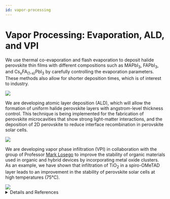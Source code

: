 ```yaml
---
id: vapor-processing
---
```



# Vapor Processing: Evaporation, ALD, and VPI

We use thermal co-evaporation and flash evaporation to deposit halide perovskite thin films with different compositions such as MAPbI<sub>3</sub>, FAPbI<sub>3</sub>, and Cs<sub>x</sub>FA<sub>(1-x)</sub>PbI<sub>3</sub> by carefully controlling the evaporation parameters. These methods also allow for shorter deposition times, which is of interest to industry.


<img src={i1} className="research-img"/>
<br/>

We are developing atomic layer deposition (ALD), which will allow the formation of uniform halide perovskite layers with angstrom-level thickness control. This technique is being implemented for the fabrication of perovskite microcavities that show strong light-matter interactions, and the deposition of 2D perovskite to reduce interface recombination in perovskite solar cells.

<img src={i2} className="research-img"/>
<br/>

We are developing vapor phase infiltration (VPI) in collaboration with the group of Professor [Mark Losego](https://www.mse.gatech.edu/people/mark-losego) to improve the stability of organic materials used in organic and hybrid devices by incorporating metal oxide clusters. As an example, we have shown that infiltration of TiO<sub>2</sub> in a spiro-OMeTAD layer leads to an improvement in the stability of perovskite solar cells at high temperatures (75°C).

<img src={i3} className="research-img"/>
<br/>

<details>
<summary>Details and References</summary>

Group Members: [Andres](../People/Graduate%20Students/andres) [Martin](../People/Graduate%20Students/martin) [Kunal](../People/Post%20Doctoral%20Researchers/kunal) [Carlo](../People/Research%20Scientists/carlo)

Perovskite solar cells (PSCs) have achieved a record efficiency of 25.6% by using spin coating for the deposition of most of the layers involved. Careful control of the phase purity, morphology, and thus optoelectronic properties of the layers has been crucial to achieve these results. However, there are many drawbacks of the spin coating deposition approach, such as low throughput, extensive amounts of toxic solvents, low quality of films near the edges of the substrates, the presence of large defects in the film, and solvent orthogonality. These drawbacks translate into roadblocks for thin film processing in large scale. We study the deposition of energy materials by different vacuum-based deposition techniques to address these concerns.

1. [ACS Appl. Mater. Interfaces 2022, 14, 30, 34269–34280](https://pubs.acs.org/toc/aamick/14/30)
2. [Chem. Mater. 2022, 34, 6, 2553–2561](https://pubs.acs.org/doi/abs/10.1021/acs.chemmater.1c03093)
3. [ACS Energy Lett. 2023, 8, 3, 1408–1415](https://pubs.acs.org/doi/abs/10.1021/acsenergylett.2c02419)
4. [ACS Energy Lett. 2023, 8, 1, 844–852](https://pubs.acs.org/toc/aelccp/8/1)

</details>

